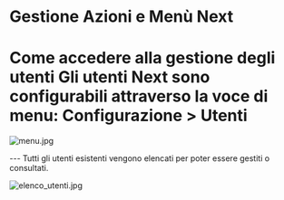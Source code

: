 # Gestione Azioni e Menù Next 

# Come accedere alla gestione degli utenti  Gli utenti Next sono configurabili attraverso la voce di menu: **Configurazione > Utenti**  

![menu.jpg](/UFR/imgs/menu.jpg)

   ---  Tutti gli utenti esistenti vengono elencati per poter essere gestiti o consultati.  

![elenco_utenti.jpg](/UFR/imgs/elenco_utenti.jpg)

  